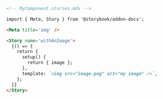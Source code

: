 ```md
<!-- MyComponent.stories.mdx -->

import { Meta, Story } from '@storybook/addon-docs';

<Meta title='img' />

<Story name='withAnImage'>
  {() => {
    return {
      setup() {
        return { image };
      },
      template: `<img src="image.png" alt="my image" />`,
    };
  }}
</Story>
```